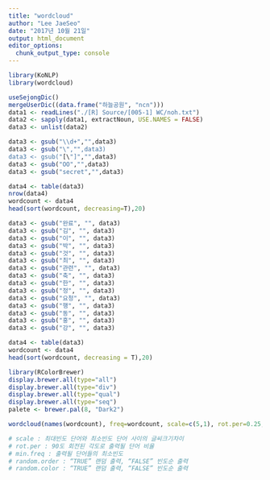 ```yaml
---
title: "wordcloud"
author: "Lee JaeSeo"
date: "2017년 10월 21일"
output: html_document
editor_options: 
  chunk_output_type: console
---
```


```r
library(KoNLP)
library(wordcloud)
```

```r
useSejongDic()
mergeUserDic((data.frame("하늘공원", "ncn")))
data1 <- readLines("./[R] Source/[005-1] WC/noh.txt")
data2 <- sapply(data1, extractNoun, USE.NAMES = FALSE)
data3 <- unlist(data2)

data3 <- gsub("\\d+","",data3)
data3 <- gsub("\","",data3)
data3 <- gsub("[\"]","",data3)
data3 <- gsub("OO","",data3)
data3 <- gsub("secret","",data3)

data4 <- table(data3)
nrow(data4)
wordcount <- data4
head(sort(wordcount, decreasing=T),20)
```


```r
data3 <- gsub("완료", "", data3)
data3 <- gsub("김", "", data3)
data3 <- gsub("이", "", data3)
data3 <- gsub("박", "", data3)
data3 <- gsub("것", "", data3)
data3 <- gsub("최", "", data3)
data3 <- gsub("관련", "", data3)
data3 <- gsub("축", "", data3)
data3 <- gsub("한", "", data3)
data3 <- gsub("정", "", data3)
data3 <- gsub("요청", "", data3)
data3 <- gsub("행", "", data3)
data3 <- gsub("동", "", data3)
data3 <- gsub("홍", "", data3)
data3 <- gsub("강", "", data3)

data4 <- table(data3)
wordcount <- data4
head(sort(wordcount, decreasing = T),20)
```

```r
library(RColorBrewer)
display.brewer.all(type="all")
display.brewer.all(type="div")
display.brewer.all(type="qual")
display.brewer.all(type="seq")
palete <- brewer.pal(8, "Dark2")
```

```r
wordcloud(names(wordcount), freq=wordcount, scale=c(5,1), rot.per=0.25, min.freq=3, random.order=F, random.color=T, colors=palete)

# scale : 최대빈도 단어와 최소빈도 단어 사이의 글씨크기차이
# rot.per : 90도 회전된 각도로 출력될 단어 비율
# min.freq : 출력될 단어들의 최소빈도
# random.order : “TRUE” 랜덤 출력, “FALSE” 빈도순 출력
# random.color : “TRUE” 랜덤 출력, “FALSE” 빈도순 출력

```






